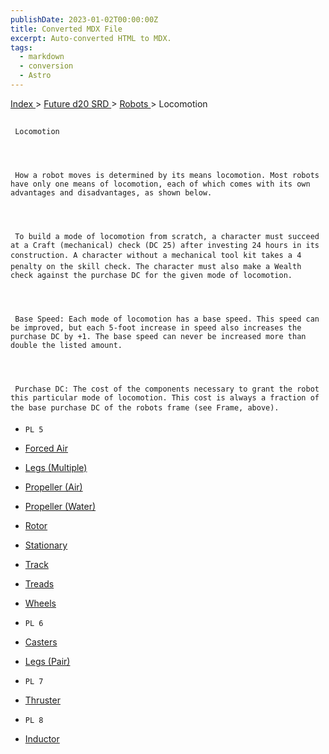 ```yaml
---
publishDate: 2023-01-02T00:00:00Z
title: Converted MDX File
excerpt: Auto-converted HTML to MDX.
tags:
  - markdown
  - conversion
  - Astro
---
```


[
Index
](-index) >
[
Future d20 SRD
](future-d20-srd-index) >
[
Robots
](future-d20-srd-robots-index) > Locomotion

##

     Locomotion




     How a robot moves is determined by its means locomotion. Most robots have only one means of locomotion, each of which comes with its own advantages and disadvantages, as shown below.




     To build a mode of locomotion from scratch, a character must succeed at a Craft (mechanical) check (DC 25) after investing 24 hours in its construction. A character without a mechanical tool kit takes a 4 penalty on the skill check. The character must also make a Wealth check against the purchase DC for the given mode of locomotion.




     Base Speed: Each mode of locomotion has a base speed. This speed can be improved, but each 5-foot increase in speed also increases the purchase DC by +1. The base speed can never be increased more than double the listed amount.




     Purchase DC: The cost of the components necessary to grant the robot this particular mode of locomotion. This cost is always a fraction of the base purchase DC of the robots frame (see Frame, above).

-     PL 5
- [
  Forced Air
  ](future-d20-srd-robots-locomotion-forced-air)

- [
  Legs (Multiple)
  ](future-d20-srd-robots-locomotion-legs-multiple)

- [
  Propeller (Air)
  ](future-d20-srd-robots-locomotion-propeller-air)

- [
  Propeller (Water)
  ](future-d20-srd-robots-locomotion-propeller-water)

- [
  Rotor
  ](future-d20-srd-robots-locomotion-rotor)

- [
  Stationary
  ](future-d20-srd-robots-locomotion-stationary)

- [
  Track
  ](future-d20-srd-robots-locomotion-track)

- [
  Treads
  ](future-d20-srd-robots-locomotion-treads)

- [
  Wheels
  ](future-d20-srd-robots-locomotion-wheels)

-     PL 6
- [
  Casters
  ](future-d20-srd-robots-locomotion-casters)

- [
  Legs (Pair)
  ](future-d20-srd-robots-locomotion-legs-pair)

-     PL 7
- [
  Thruster
  ](future-d20-srd-robots-locomotion-thruster)

-     PL 8
- [
  Inductor
  ](future-d20-srd-robots-locomotion-inductor)
